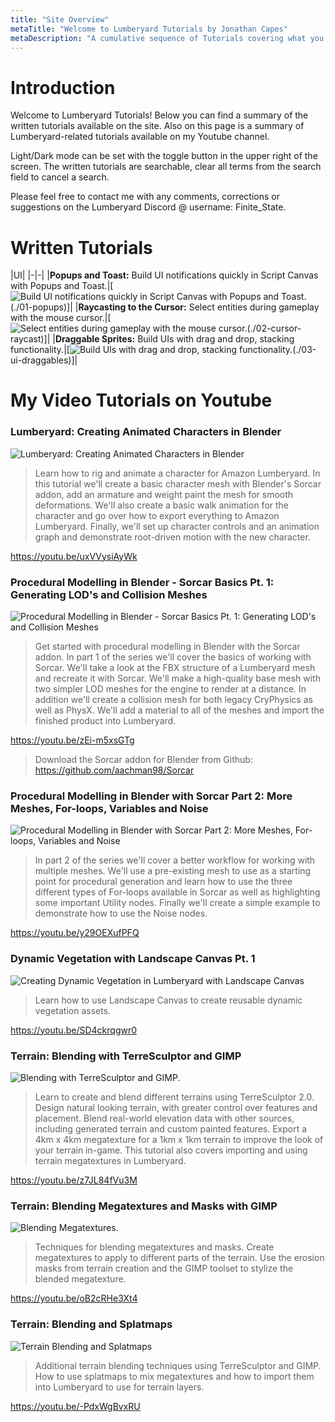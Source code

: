 ```yaml
---
title: "Site Overview"
metaTitle: "Welcome to Lumberyard Tutorials by Jonathan Capes"
metaDescription: "A cumulative sequence of Tutorials covering what you need to know to create games with Script Canvas"
---
```


# Introduction

Welcome to Lumberyard Tutorials! Below you can find a summary of the written tutorials available on the site. Also on this page is a summary of Lumberyard-related tutorials available on my Youtube channel.

Light/Dark mode can be set with the toggle button in the upper right of the screen. The written tutorials are searchable, clear all terms from the search field to cancel a search.

Please feel free to contact me with any comments, corrections or suggestions on the Lumberyard Discord @ username: Finite_State.

# Written Tutorials

|UI|
|-|-|
|**Popups and Toast:** Build UI notifications quickly in Script Canvas with Popups and Toast.|[![Build UI notifications quickly in Script Canvas with Popups and Toast.](/images/popup_thumb.png "Build UI notifications quickly in Script Canvas with Popups and Toast.")(./01-popups)]|
|**Raycasting to the Cursor:** Select entities during gameplay with the mouse cursor.|[![Select entities during gameplay with the mouse cursor.](/images/raycast_thumb.png "Select entities during gameplay with the mouse cursor.")(./02-cursor-raycast)]|
|**Draggable Sprites:** Build UIs with drag and drop, stacking functionality.|[![Build UIs with drag and drop, stacking functionality.](/images/draggables_thumb.png "Build UIs with drag and drop, stacking functionality.")(./03-ui-draggables)]|

# My Video Tutorials on Youtube

### Lumberyard: Creating Animated Characters in Blender

![Lumberyard: Creating Animated Characters in Blender](/images/custom_char_thumb_600.png "Lumberyard: Creating Animated Characters in Blender")
> Learn how to rig and animate a character for Amazon Lumberyard.  In this tutorial we'll create a basic character mesh with Blender's Sorcar addon, add an armature and weight paint the mesh for smooth deformations.  We'll also create a basic walk animation for the character and go over how to export everything to Amazon Lumberyard.  Finally, we'll set up character controls and an animation graph and demonstrate root-driven motion with the new character.

https://youtu.be/uxVVysiAyWk

### Procedural Modelling in Blender - Sorcar Basics Pt. 1: Generating LOD's and Collision Meshes

![Procedural Modelling in Blender - Sorcar Basics Pt. 1: Generating LOD's and Collision Meshes](/images/Sorcar1_thumb.png "Procedural Modelling in Blender - Sorcar Basics Pt. 1: Generating LOD's and Collision Meshes")
> Get started with procedural modelling in Blender with the Sorcar addon.  In part 1 of the series we'll cover the basics of working with Sorcar.  We'll take a look at the FBX structure of a Lumberyard mesh and recreate it with Sorcar.  We'll make a high-quality base mesh with two simpler LOD meshes for the engine to render at a distance.  In addition we'll create a collision mesh for both legacy CryPhysics as well as PhysX.  We'll add a material to all of the meshes and import the finished product into Lumberyard.

https://youtu.be/zEi-m5xsGTg

> Download the Sorcar addon for Blender from Github: https://github.com/aachman98/Sorcar

### Procedural Modelling in Blender with Sorcar Part 2: More Meshes, For-loops, Variables and Noise

![Procedural Modelling in Blender with Sorcar Part 2: More Meshes, For-loops, Variables and Noise](/images/Sorcar2_thumb.png "Procedural Modelling in Blender with Sorcar Part 2: More Meshes, For-loops, Variables and Noise")
> In part 2 of the series we'll cover a better workflow for working with multiple meshes.  We'll use a pre-existing mesh to use as a starting point for procedural generation and learn how to use the three different types of For-loops available in Sorcar as well as highlighting some important Utility nodes.  Finally we'll create a simple example to demonstrate how to use the Noise nodes.

https://youtu.be/y29OEXufPFQ

### Dynamic Vegetation with Landscape Canvas Pt. 1

![Creating Dynamic Vegetation in Lumberyard with Landscape Canvas](/images/LC_thumb.png "Creating Dynamic Vegetation in Lumberyard with Landscape Canvas/")
> Learn how to use Landscape Canvas to create reusable dynamic vegetation assets.

https://youtu.be/SD4ckrqgwr0

### Terrain: Blending with TerreSculptor and GIMP

![Blending with TerreSculptor and GIMP.](/images/terrain_blending_thumb.png "Blending with TerreSculptor and GIMP.")
> Learn to create and blend different terrains using TerreSculptor 2.0.  Design natural looking terrain, with greater control over features and placement. Blend real-world elevation data with other sources, including generated terrain and custom painted features.   Export a 4km x 4km megatexture for a 1km x 1km terrain to improve the look of your terrain in-game.  This tutorial also covers importing and using terrain megatextures in Lumberyard.

https://youtu.be/z7JL84fVu3M

### Terrain: Blending Megatextures and Masks with GIMP

![Blending Megatextures.](/images/megatexture_blending_thumb.png "Blending Megatextures.")
> Techniques for blending megatextures and masks.  Create megatextures to apply to different parts of the terrain.  Use the erosion masks from terrain creation and the GIMP toolset to stylize the blended megatexture.

https://youtu.be/oB2cRHe3Xt4

### Terrain: Blending and Splatmaps

![Terrain Blending and Splatmaps](/images/splatmaps_thumb.png "Terrain Blending and Splatmaps/")
> Additional terrain blending techniques using TerreSculptor and GIMP.  How to use splatmaps to mix megatextures and how to import them into Lumberyard to use for terrain layers.

https://youtu.be/-PdxWgBvxRU
